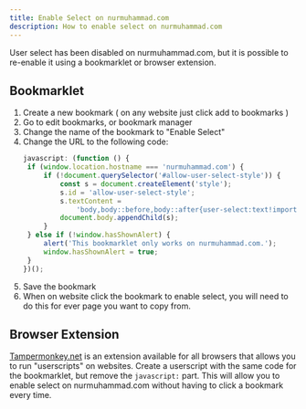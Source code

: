 ```yaml
---
title: Enable Select on nurmuhammad.com
description: How to enable select on nurmuhammad.com
---
```



User select has been disabled on nurmuhammad.com, but it is possible to re-enable it using a bookmarklet or browser extension.

## Bookmarklet

<Steps>

1. Create a new bookmark ( on any website just click add to bookmarks )
2. Go to edit bookmarks, or bookmark manager
3. Change the name of the bookmark to "Enable Select"
4. Change the URL to the following code:
   ```javascript
   javascript: (function () {
   	if (window.location.hostname === 'nurmuhammad.com') {
   		if (!document.querySelector('#allow-user-select-style')) {
   			const s = document.createElement('style');
   			s.id = 'allow-user-select-style';
   			s.textContent =
   				'body,body::before,body::after{user-select:text!important;-webkit-user-select:text!important;-moz-user-select:text!important;-ms-user-select:text!important;}';
   			document.body.appendChild(s);
   		}
   	} else if (!window.hasShownAlert) {
   		alert('This bookmarklet only works on nurmuhammad.com.');
   		window.hasShownAlert = true;
   	}
   })();
   ```
5. Save the bookmark
6. When on website click the bookmark to enable select, you will need to do this for ever page you want to copy from.

</Steps>

## Browser Extension

[Tampermonkey.net](https://www.tampermonkey.net) is an extension available for all browsers that allows you to run "userscripts" on websites. Create a userscript with the same code for the bookmarklet, but remove the `javascript:` part. This will allow you to enable select on nurmuhammad.com without having to click a bookmark every time.
